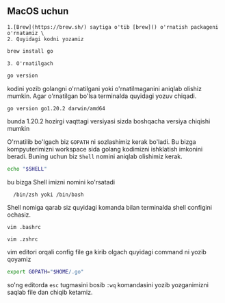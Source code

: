 ## MacOS uchun
    1.[Brew](https://brew.sh/) saytiga o'tib [brew]() o'rnatish packageni o'rnatamiz \
    2. Quyidagi kodni yozamiz
 ```sh copy
brew install go
```
    3. O'rnatilgach
 ```sh copy
go version
```
kodini yozib golangni o'rnatilgani yoki o'rnatilmaganini aniqlab olishiz mumkin. Agar o'rnatilgan bo'lsa terminalda quyidagi yozuv chiqadi.
```sh
go version go1.20.2 darwin/amd64
```
bunda 1.20.2 hozirgi vaqttagi versiyasi sizda boshqacha versiya chiqishi mumkin

O'rnatilib bo'lgach biz  ```GOPATH``` ni sozlashimiz kerak bo'ladi. Bu bizga kompyuterimizni workspace sida
golang kodimizni ishklatish imkonini beradi. Buning uchun biz ```Shell``` nomini aniqlab olishimiz kerak.

```sh copy
echo "$SHELL"
```
bu bizga Shell imizni nomini ko'rsatadi

```shell
  /bin/zsh yoki /bin/bash
```
Shell nomiga qarab siz quyidagi komanda bilan terminalda shell configini ochasiz.

``` mdx filename="bash" copy
vim .bashrc
```

``` mdx filename="zsh" copy
vim .zshrc
```

vim editori  orqali  config file ga kirib olgach quyidagi command ni yozib qoyamiz

```sh copy
export GOPATH="$HOME/.go"
```

so'ng editorda `esc` tugmasini bosib `:wq` komandasini yozib yozganimizni saqlab file dan chiqib ketamiz.

